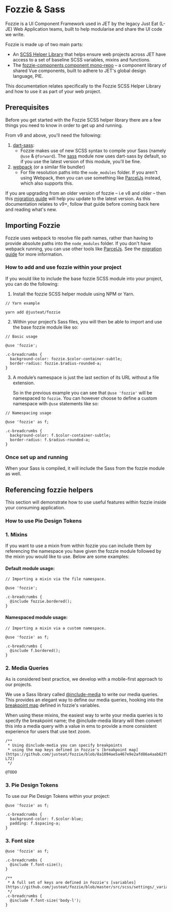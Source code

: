 <Meta title="Documentation/Guides/Fozzie/Fozzie and Sass"/>

# Fozzie & Sass

Fozzie is a UI Component Framework used in JET by the legacy Just Eat (L-JE) Web Application teams, built to help modularise and share the UI code we write.

Fozzie is made up of two main parts:

- An [SCSS Helper Library](https://github.com/justeat/fozzie) that helps ensure web projects across JET have access to a set of baseline SCSS variables, mixins and functions.
- The [fozzie-components component mono-repo](https://github.com/justeat/fozzie-components) – a component library of shared Vue components, built to adhere to JET's global design language, PIE.

This documentation relates specifically to the Fozzie SCSS Helper Library and how to use it as part of your web project.

<a name="scheme"></a><h2>Prerequisites</h2>

Before you get started with the Fozzie SCSS helper library there are a few things you need to know in order to get up and running.

From v9 and above, you'll need the following:

1. [dart-sass](https://sass-lang.com/dart-sass):
    - Fozzie makes use of new SCSS syntax to compile your Sass (namely `@use` & `@forward`). The [sass](https://www.npmjs.com/package/sass) module now uses dart-sass by default, so if you use the latest version of this module, you'll be fine.
2. [webpack](https://webpack.js.org/) (or a similar file bundler)
    - For file resolution paths into the `node_modules` folder. If you aren't using Webpack, then you can use something like [ParcelJs](https://parceljs.org/) instead, which also supports this.

If you are upgrading from an older version of fozzie – i.e v8 and older – then this [migration guide](?path=/story/documentation-guides-fozzie-fozzie-migration-guide--page) will help you update to the latest version. As this documentation relates to v9+, follow that guide before coming back here and reading what's new.

<a name="scheme"></a><h2>Importing Fozzie</h2>

Fozzie uses webpack to resolve file path names, rather than having to provide absolute paths into the `node_modules` folder. If you don't have webpack running, you can use other tools like [ParcelJs](https://parceljs.org/). See the [migration guide](?path=/story/documentation-guides-fozzie-fozzie-migration-guide--page) for more information.

### How to add and use fozzie within your project

If you would like to include the base fozzie SCSS module into your project, you can do the following:

1. Install the fozzie SCSS helper module using NPM or Yarn.

```
// Yarn example

yarn add @justeat/fozzie
```

2. Within your project’s Sass files, you will then be able to import and use the base fozzie module like so:

```
// Basic usage

@use 'fozzie';

.c-breadcrumbs {
  background-color: fozzie.$color-container-subtle;
  border-radius: fozzie.$radius-rounded-a;
}
```

3. A module’s namespace is just the last section of its URL without a file extension.

   So in the previous example you can see that `@use 'fozzie'` will be namespaced to `fozzie`. You can however choose to define a custom namespace with `@use` statements like so:

```
// Namespacing usage

@use 'fozzie' as f;

.c-breadcrumbs {
  background-color: f.$color-container-subtle;
  border-radius: f.$radius-rounded-a;
}
```

### Once set up and running

When your Sass is compiled, it will include the Sass from the fozzie module as well.

<a name="scheme"></a><h2>Referencing fozzie helpers</h2>

This section will demonstrate how to use useful features within fozzie inside your consuming application.

### How to use Pie Design Tokens

### 1. Mixins

If you want to use a mixin from within fozzie you can include them by referencing the namespace you have given the fozzie module followed by the mixin you would like to use. Below are some examples:

#### Default module usage:

```
// Importing a mixin via the file namespace.

@use 'fozzie';

.c-breadcrumbs {
  @include fozzie.bordered();
}
```

#### Namespaced module usage:

```
// Importing a mixin via a custom namespace.

@use 'fozzie' as f;

.c-breadcrumbs {
  @include f.bordered();
}
```

### 2. Media Queries

As is considered best practice, we develop with a mobile-first approach to our projects.

We use a Sass library called [@include-media](https://github.com/eduardoboucas/include-media) to write our media queries. This provides an elegant way to define our media queries, hooking into the [breakpoint map](https://github.com/justeat/fozzie/blob/8a1094ae5a467e9e2afd86a4aab62f9ea65b1bee/src/scss/settings/_variables.scss#L65-L72) defined in fozzie's variables.

When using these mixins, the easiest way to write your media queries is to specify the breakpoint name; the @include-media library will then convert this into a media query with a value in ems to provide a more consistent experience for users that use text zoom.

```
/**
 * Using @include-media you can specify breakpoints
 * using the map keys defined in Fozzie's [breakpoint map](https://github.com/justeat/fozzie/blob/8a1094ae5a467e9e2afd86a4aab62f9ea65b1bee/src/scss/settings/_variables.scss#L65-L72)
 */

@TODO
```

### 3. Pie Design Tokens

To use our Pie Design Tokens within your project:

```
@use 'fozzie' as f;

.c-breadcrumbs {
  background-color: f.$color-blue;
  padding: f.$spacing-a;
}
```

### 3. Font size

```
@use 'fozzie' as f;

.c-breadcrumbs {
  @include f.font-size();
}

/**
 * A full set of keys are defined in Fozzie's [variables](https://github.com/justeat/fozzie/blob/master/src/scss/settings/_variables.scss#L16)
 */
.c-breadcrumbs {
  @include f.font-size('body-l');
}
```
